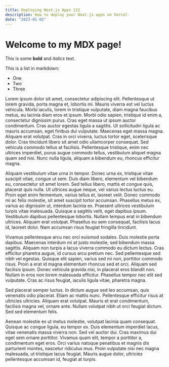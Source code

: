 ```yaml
---
title: Deploying Next.js Apps 122
description: How to deploy your Next.js apps on Vercel.
date: "2023-01-02"
---
```


# Welcome to my MDX page!
 
This is some **bold** and _italics_ text.
 
This is a list in markdown:
 
- One
- Two
- Three
 

Lorem ipsum dolor sit amet, consectetur adipiscing elit. Pellentesque ut lorem gravida, porta magna et, lobortis mi. Mauris viverra est vel luctus vehicula. Morbi iaculis, lorem in tristique vulputate, diam magna faucibus metus, eu lacinia diam eros et ipsum. Morbi odio sapien, tristique id enim a, consectetur dignissim purus. Cras eget massa ut ipsum auctor condimentum. Cras auctor egestas ligula a sagittis. Ut sollicitudin ligula ac mauris accumsan, eget finibus dui vulputate. Maecenas eget massa magna. Aliquam erat volutpat. Cras in orci viverra, luctus tortor eget, scelerisque dolor. Cras tincidunt libero sit amet odio ullamcorper consequat. Sed vehicula commodo tellus at facilisis. Pellentesque tristique, enim nec ultrices imperdiet, purus augue commodo tellus, vestibulum aliquet magna quam sed nisi. Nunc nulla ligula, aliquam a bibendum eu, rhoncus efficitur magna.

Aliquam vestibulum vitae urna in tempor. Donec urna ex, tristique vitae suscipit vitae, congue ut sem. Duis diam libero, elementum vel bibendum eu, consectetur sit amet lorem. Sed tellus libero, mattis et congue quis, placerat quis nulla. Ut ultrices augue neque, vel varius lectus luctus eu. Proin eget enim fermentum, varius tellus et, laoreet velit. Donec commodo mi ac felis molestie, sit amet suscipit tortor accumsan. Phasellus metus ex, varius ac dignissim ut, interdum lacinia ex. Praesent ultrices vestibulum turpis vitae malesuada. Quisque a sagittis velit, eget dapibus ipsum. Vestibulum dapibus pellentesque lobortis. Nullam tempus erat in bibendum ultrices. Aliquam erat volutpat. Phasellus eu sem consequat, facilisis lacus id, laoreet dolor. Nam accumsan risus feugiat fringilla tincidunt.

Vivamus pellentesque arcu nec orci euismod sodales. Duis molestie porta dapibus. Maecenas interdum mi at justo molestie, sed bibendum massa sagittis. Aliquam non turpis a lacus viverra commodo eu dictum lectus. Cras efficitur pharetra augue, id cursus arcu pretium nec. Sed pellentesque sed nibh vel egestas. Quisque elit sapien, varius sed mi non, porttitor commodo risus. Proin a erat id magna elementum rhoncus sed et orci. Aliquam sed facilisis ipsum. Donec vehicula gravida nisi, in placerat eros blandit non. Nullam in eros non lorem malesuada efficitur. Phasellus tempor nec elit sed vulputate. Cras ac risus feugiat, iaculis ligula vitae, pharetra magna.

Sed placerat semper luctus. In dictum augue sed leo accumsan, quis venenatis odio placerat. Etiam ac mattis nunc. Pellentesque efficitur risus at ultricies ultricies. Aliquam erat volutpat. Mauris et erat condimentum, facilisis magna vel, ornare ante. Nullam volutpat nibh ut orci feugiat dictum. Sed sed elementum felis.

Aenean molestie ex ut metus molestie, volutpat lacinia quam consequat. Quisque ac congue ligula, eu tempor ex. Duis elementum imperdiet lacus, vitae venenatis massa viverra non. Sed vel auctor dui. Cras maximus dui eget sem ornare porttitor. Vivamus quam elit, tempor a porttitor a, condimentum eget eros. Orci varius natoque penatibus et magnis dis parturient montes, nascetur ridiculus mus. Proin vulputate nisi nec magna malesuada, ut tristique lacus feugiat. Mauris augue dolor, ultricies pellentesque accumsan id, feugiat at turpis.